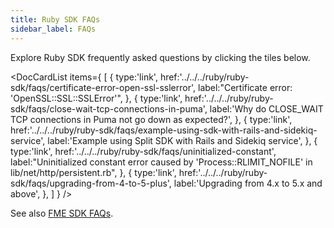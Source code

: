 ```yaml
---
title: Ruby SDK FAQs
sidebar_label: FAQs
---
```



Explore Ruby SDK frequently asked questions by clicking the tiles below.

<p />

<DocCardList items={
  [
    { 
      type:'link', href:'../../../ruby/ruby-sdk/faqs/certificate-error-open-ssl-sslerror',
      label:"Certificate error: 'OpenSSL::SSL::SSLError'", 
    },
    { 
      type:'link', href:'../../../ruby/ruby-sdk/faqs/close-wait-tcp-connections-in-puma',
      label:'Why do CLOSE_WAIT TCP connections in Puma not go down as expected?', 
    },
    { 
      type:'link', href:'../../../ruby/ruby-sdk/faqs/example-using-sdk-with-rails-and-sidekiq-service',
      label:'Example using Split SDK with Rails and Sidekiq service', 
    },
    { 
      type:'link', href:'../../../ruby/ruby-sdk/faqs/uninitialized-constant',
      label:"Uninitialized constant error caused by 'Process::RLIMIT_NOFILE' in lib/net/http/persistent.rb", 
    },
    { 
      type:'link', href:'../../../ruby/ruby-sdk/faqs/upgrading-from-4-to-5-plus',
      label:'Upgrading from 4.x to 5.x and above', 
    },
  ]
} />

See also [FME SDK FAQs](/docs/feature-management-experimentation/sdks-and-infrastructure/docs/sdks/zfaqs/).